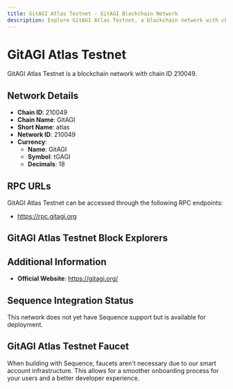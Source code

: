 ```yaml
--- 
title: GitAGI Atlas Testnet - GitAGI Blockchain Network
description: Explore GitAGI Atlas Testnet, a blockchain network with chain ID 210049. Learn about its native currency, GitAGI, and how to interact with the network.
---
```


# GitAGI Atlas Testnet

GitAGI Atlas Testnet is a blockchain network with chain ID 210049.

## Network Details

- **Chain ID**: 210049
- **Chain Name**: GitAGI
- **Short Name**: atlas
- **Network ID**: 210049
- **Currency**: 
  - **Name**: GitAGI
  - **Symbol**: tGAGI
  - **Decimals**: 18

## RPC URLs

GitAGI Atlas Testnet can be accessed through the following RPC endpoints:

- https://rpc.gitagi.org

## GitAGI Atlas Testnet Block Explorers



## Additional Information

- **Official Website**: https://gitagi.org/

## Sequence Integration Status

This network does not yet have Sequence support but is available for deployment.

## GitAGI Atlas Testnet Faucet

When building with Sequence, faucets aren't necessary due to our smart account infrastructure. This allows for a smoother onboarding process for your users and a better developer experience.
